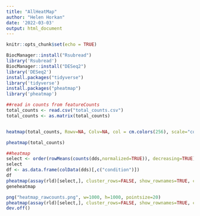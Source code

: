 ```yaml
---
title: "AllHeatMap"
author: "Helen Horkan"
date: '2022-03-03'
output: html_document
---
```


```r
knitr::opts_chunk$set(echo = TRUE)
```

```r
BiocManager::install("Rsubread")
library('Rsubread')
BiocManager::install("DESeq2")
library('DESeq2') 
install.packages("tidyverse")
library('tidyverse')
install.packages("pheatmap")
library('pheatmap')

##read in counts from featureCounts
total_counts <- read.csv("total_counts.csv")
total_counts <- as.matrix(total_counts)


heatmap(total_counts, Rowv=NA, Colv=NA, col = cm.colors(256), scale="column", margins=c(5,10))

pheatmap(total_counts)

##heatmap
select <- order(rowMeans(counts(dds,normalized=TRUE)), decreasing=TRUE)[1:50]
select
df <- as.data.frame(colData(dds)[,c("condition")])
df
pheatmap(assay(rld)[select,], cluster_rows=FALSE, show_rownames=TRUE, cluster_cols=FALSE)
geneheatmap

png("heatmap_rawcounts.png", w=1000, h=1000, pointsize=20)
pheatmap(assay(rld)[select,], cluster_rows=FALSE, show_rownames=TRUE, cluster_cols=FALSE)
dev.off()






```

